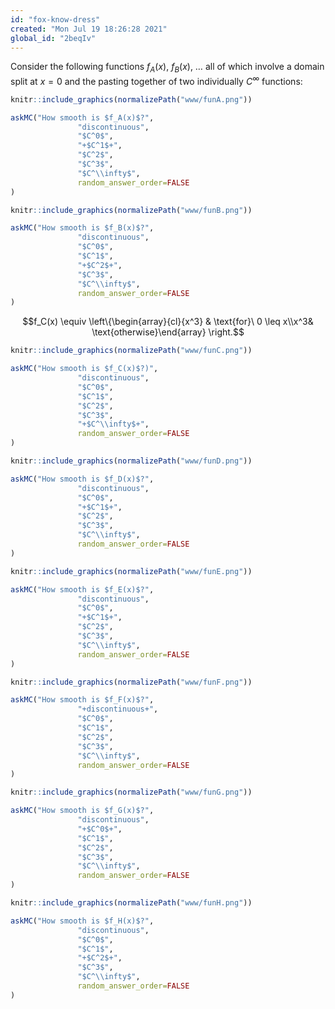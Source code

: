 ```yaml
---
id: "fox-know-dress"
created: "Mon Jul 19 18:26:28 2021"
global_id: "2beqIv"
---
```



Consider the following functions $f_A(x)$, $f_B(x)$, ... all of which involve a domain split at $x=0$ and the pasting together of two individually $C^\infty$ functions:


<!-- 
$$f_A(x) \equiv \left\{\begin{array}{cl}{{x^2}} & \text{for}\  0\leq x\\ x&  \text{otherwise}\end{array} \right.$$
-->
```r
knitr::include_graphics(normalizePath("www/funA.png"))
```



```r
askMC("How smooth is $f_A(x)$?",
               "discontinuous",
               "$C^0$", 
               "+$C^1$+",
               "$C^2$",
               "$C^3$", 
               "$C^\\infty$",
               random_answer_order=FALSE
)
```

<!--
$$f_B(x) \equiv \left\{\begin{array}{cl}x^3 & \text{for}\ 0 \leq x\\0&\text{otherwise}\end{array} \right.$$
-->

```r
knitr::include_graphics(normalizePath("www/funB.png"))
```


```r
askMC("How smooth is $f_B(x)$?",
               "discontinuous",
               "$C^0$", 
               "$C^1$",
               "+$C^2$+",
               "$C^3$", 
               "$C^\\infty$",
               random_answer_order=FALSE
)
```

$$f_C(x) \equiv \left\{\begin{array}{cl}{x^3} &  \text{for}\ 0 \leq x\\x^3& \text{otherwise}\end{array} \right.$$

```r
knitr::include_graphics(normalizePath("www/funC.png"))
```


```r
askMC("How smooth is $f_C(x)$?)",
               "discontinuous",
               "$C^0$", 
               "$C^1$",
               "$C^2$",
               "$C^3$", 
               "+$C^\\infty$+",
               random_answer_order=FALSE
)
```

<!-- 
$$f_D(x) \equiv \left\{\begin{array}{cl}x^3 & \text{for}\ 0 \leq x\\x^2&\text{otherwise}\end{array} \right.$$ 
-->


```r
knitr::include_graphics(normalizePath("www/funD.png"))
```


```r
askMC("How smooth is $f_D(x)$?",
               "discontinuous",
               "$C^0$", 
               "+$C^1$+",
               "$C^2$",
               "$C^3$", 
               "$C^\\infty$",
               random_answer_order=FALSE
)
```

<!-- 
$$f_E(x) \equiv \left\{\begin{array}{cl}x^3 & \text{for}\  0 \leq x\\-x^2 &\text{otherwise}\end{array} \right.$$ 
-->


```r
knitr::include_graphics(normalizePath("www/funE.png"))
```


```r
askMC("How smooth is $f_E(x)$?",
               "discontinuous",
               "$C^0$", 
               "+$C^1$+",
               "$C^2$",
               "$C^3$", 
               "$C^\\infty$",
               random_answer_order=FALSE
)
```

<!--
$$f_F(x) \equiv \left\{\begin{array}{cl}\cos(x) & \text{for}\ 0 \leq x\\0 &\text{otherwise}\end{array} \right.$$ 
-->

```r
knitr::include_graphics(normalizePath("www/funF.png"))
```



```r
askMC("How smooth is $f_F(x)$?",
               "+discontinuous+",
               "$C^0$", 
               "$C^1$",
               "$C^2$",
               "$C^3$", 
               "$C^\\infty$",
               random_answer_order=FALSE
)
```

<!--
$$f_G(x) \equiv \left\{\begin{array}{cl}\sin(x) & \text{for}\ 0 \leq x\\0 &\text{otherwise}\end{array} \right.$$ 
-->

```r
knitr::include_graphics(normalizePath("www/funG.png"))
```


```r
askMC("How smooth is $f_G(x)$?",
               "discontinuous",
               "+$C^0$+", 
               "$C^1$",
               "$C^2$",
               "$C^3$", 
               "$C^\\infty$",
               random_answer_order=FALSE
)
```

<!--
$$f_H(x) \equiv \left\{\begin{array}{cl}\sin(x) & \text{for}\ 0 \leq x\\x &\text{otherwise}\end{array} \right.$$ 
-->

```r
knitr::include_graphics(normalizePath("www/funH.png"))
```


```r
askMC("How smooth is $f_H(x)$?",
               "discontinuous",
               "$C^0$", 
               "$C^1$",
               "+$C^2$+",
               "$C^3$", 
               "$C^\\infty$",
               random_answer_order=FALSE
)
```

